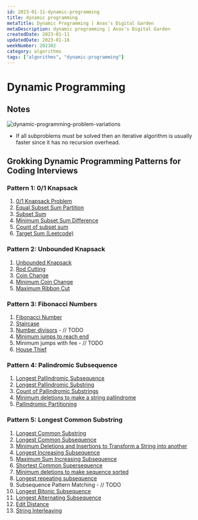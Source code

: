 ```yaml
---
id: 2023-01-11-dynamic-programming
title: dynamic programming
metaTitle: Dynamic Programming | Anas's Digital Garden
metaDescription: dynamic programming | Anas's Digital Garden
createdDate: 2023-01-11
updatedDate: 2023-01-18
weekNumber: 202302
category: algorithms
tags: ["algorithms", "dynamic-programming"]
---
```


# Dynamic Programming

## Notes

![dynamic-programming-problem-variations](./dynamic-programming/dynamic-programming-problem-variations.jpeg)

- If all subproblems must be solved then an iterative algorithm is usually faster since it has no recursion overhead.

## Grokking Dynamic Programming Patterns for Coding Interviews

### Pattern 1: 0/1 Knapsack

1. [0/1 Knapsack Problem](https://www.geeksforgeeks.org/0-1-knapsack-problem-dp-10/)
2. [Equal Subset Sum Partition](https://www.geeksforgeeks.org/partition-problem-dp-18/)
3. [Subset Sum](https://www.geeksforgeeks.org/subset-sum-problem-dp-25/)
4. [Minimum Subset Sum Difference](https://www.geeksforgeeks.org/partition-a-set-into-two-subsets-such-that-the-difference-of-subset-sums-is-minimum/)
5. [Count of subset sum](https://www.geeksforgeeks.org/perfect-sum-problem-print-subsets-given-sum/)
6. [Target Sum (Leetcode)](https://leetcode.com/problems/target-sum/solution/)

### Pattern 2: Unbounded Knapsack

1. [Unbounded Knapsack](https://www.geeksforgeeks.org/unbounded-knapsack-repetition-items-allowed/)
2. [Rod Cutting](https://www.geeksforgeeks.org/cutting-a-rod-dp-13/)
3. [Coin Change](https://www.geeksforgeeks.org/coin-change-dp-7/)
4. [Minimum Coin Change](https://www.geeksforgeeks.org/find-minimum-number-of-coins-that-make-a-change/)
5. [Maximum Ribbon Cut](https://www.geeksforgeeks.org/maximum-number-segments-lengths-b-c/)

### Pattern 3: Fibonacci Numbers

1. [Fibonacci Number](https://www.geeksforgeeks.org/program-for-nth-fibonacci-number/)
2. [Staircase](https://www.geeksforgeeks.org/count-ways-reach-nth-stair/)
3. [Number divisors](https://www.geeksforgeeks.org/total-number-divisors-given-number/) - // TODO
4. [Minimum jumps to reach end](https://www.geeksforgeeks.org/minimum-number-of-jumps-to-reach-end-of-a-given-array/)
5. Minimum jumps with fee - // TODO
6. [House Thief](https://www.geeksforgeeks.org/find-maximum-possible-stolen-value-houses/)

### Pattern 4: Palindromic Subsequence

1. [Longest Pallindromic Subsequence](https://www.geeksforgeeks.org/longest-palindromic-subsequence-dp-12/)
2. [Longest Pallindromic Substring](https://www.geeksforgeeks.org/longest-palindrome-substring-set-1/)
3. [Count of Pallindromic Substrings](https://www.geeksforgeeks.org/count-palindrome-sub-strings-string/)
4. [Minimum deletions to make a string pallindrome](https://www.geeksforgeeks.org/minimum-number-deletions-make-string-palindrome/)
5. [Pallindromic Partitioning](https://www.geeksforgeeks.org/palindrome-partitioning-dp-17/)

### Pattern 5: Longest Common Substring

1. [Longest Common Substring](https://www.geeksforgeeks.org/longest-common-substring-dp-29/)
2. [Longest Common Subsequence](https://www.geeksforgeeks.org/longest-common-subsequence-dp-4/)
3. [Minimum Deletions and Insertions to Transform a String into another](https://www.geeksforgeeks.org/minimum-number-deletions-insertions-transform-one-string-another/)
4. [Longest Increasing Subsequence](https://www.geeksforgeeks.org/longest-increasing-subsequence-dp-3/)
5. [Maximum Sum Increasing Subsequence](https://www.geeksforgeeks.org/maximum-sum-increasing-subsequence-dp-14/)
6. [Shortest Common Supersequence](https://www.geeksforgeeks.org/shortest-common-supersequence/)
7. [Minimum deletions to make sequence sorted](https://www.geeksforgeeks.org/minimum-number-deletions-make-sorted-sequence/)
8. [Longest repeating subsequence](https://www.geeksforgeeks.org/longest-repeating-subsequence/)
9. Subsequence Pattern Matching - // TODO
10. [Longest Bitonic Subsequence](https://www.geeksforgeeks.org/longest-bitonic-subsequence-dp-15/)
11. [Longest Alternating Subsequence](https://www.geeksforgeeks.org/longest-alternating-subsequence/)
12. [Edit Distance](https://www.geeksforgeeks.org/edit-distance-dp-5/)
13. [String Interleaving](https://www.geeksforgeeks.org/find-if-a-string-is-interleaved-of-two-other-strings-dp-33/)​
